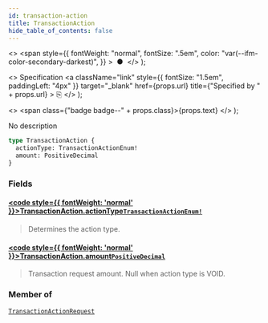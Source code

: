 ```yaml
---
id: transaction-action
title: TransactionAction
hide_table_of_contents: false
---
```


  <>
    <span
      style={{
        fontWeight: "normal",
        fontSize: ".5em",
        color: "var(--ifm-color-secondary-darkest)",
      }}
    >
      &nbsp;●&nbsp;
    </span>
  </>
);

  <>
    Specification
    <a
      className="link"
      style={{ fontSize: "1.5em", paddingLeft: "4px" }}
      target="\_blank"
      href={props.url}
      title={"Specified by " + props.url}
    >
      ⎘
    </a>
  </>
);

  <>
    <span class={"badge badge--" + props.class}>{props.text}</span>
  </>
);

No description

```graphql
type TransactionAction {
  actionType: TransactionActionEnum!
  amount: PositiveDecimal
}
```

### Fields

#### [<code style={{ fontWeight: 'normal' }}>TransactionAction.<b>actionType</b></code>](#)<Bullet />[`TransactionActionEnum!`](../../api-reference/enums/transaction-action-enum) <Badge class="secondary" text="non-null"/> <Badge class="secondary" text="enum"/>

> Determines the action type.

#### [<code style={{ fontWeight: 'normal' }}>TransactionAction.<b>amount</b></code>](#)<Bullet />[`PositiveDecimal`](../../api-reference/scalars/positive-decimal) <Badge class="secondary" text="scalar"/>

> Transaction request amount. Null when action type is VOID.

### Member of

[`TransactionActionRequest`](../../api-reference/objects/transaction-action-request) <Badge class="secondary" text="object"/>
